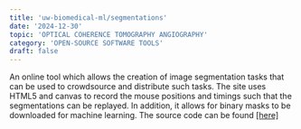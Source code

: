 ```yaml
---
title: 'uw-biomedical-ml/segmentations'
date: '2024-12-30'
topic: 'OPTICAL COHERENCE TOMOGRAPHY ANGIOGRAPHY'
category: 'OPEN-SOURCE SOFTWARE TOOLS'
draft: false
---
```


An online tool which allows the creation of image segmentation tasks that can be used to crowdsource and distribute such tasks.
The site uses HTML5 and canvas to record the mouse positions and timings such that the segmentations can be replayed.
In addition, it allows for binary masks to be downloaded for machine learning.
The source code can be found <a className="text-primary-400 underline" href="https://github.com/uw-biomedical-ml/segmentations">[here]</a>

